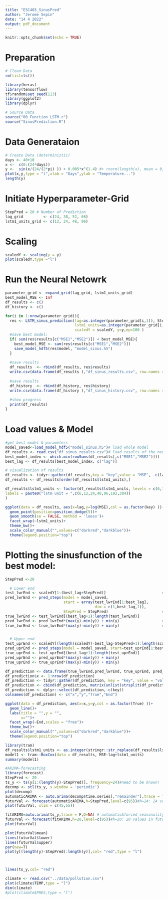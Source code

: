 ```yaml
---
title: "ESC403_SinusPred"
author: "Jerome Sepin"
date: "14 4 2022"
output: pdf_document
---
```


```r
knitr::opts_chunk$set(echo = TRUE)
```


# Preparation
```r

# Clean Data
rm(list=ls())

library(keras)
library(tensorflow)
tf$random$set_seed(113)
library(ggplot2)
library(dplyr)

# Source Data
source("00_Function_LSTM.r")
source("SinusPrediction.R")

```


# Data Generataion
```r
# Create Data (deterministic)
days <- 40+10
x <-  c(0:(24*days))
y <-  sin(x/(24/(2*pi) )) + 0.005*x^(1.4) #+ rnorm(length(x), mean = 0, sd = 0.1)
plot(x,y,type = "l",xlab = "Days",ylab = "Temperature...")
length(y)
```

# Initiate Hyperparameter-Grid
```r
StepPred = 20 # Number of Prediction
lag_grid         <- c(24, 38, 52, 66)
lstm1_units_grid <- c(12, 24, 48, 96)
```

# Scaling
```r
scaledY <- scaling(y = y)
plot(scaledY,type ="l")
```

# Run the Neural Netowrk
```r
parameter_grid <- expand_grid(lag_grid, lstm1_units_grid)
best_model_MSE <- Inf
df_results <- c()
df_history <- c()

for(i in 1:nrow(parameter_grid)){
  res <- LSTM_sinus_prediction(lag=as.integer(parameter_grid[i,1]), StepPred,
                               lstm1_units=as.integer(parameter_grid[i,2]),
                               scaledY = scaledY, y=y,ep=100 )
  #save best model:
  if( sum(res$results[c("MSE1","MSE2")]) < best_model_MSE){
    best_model_MSE <- sum(res$results[c("MSE1","MSE2")]) 
    save_model_hdf5(res$model, "model_sinus.h5")
  }
  
  #save results
  df_results  <- rbind(df_results, res$results)
  write.csv(data.frame(df_results ),"df_sinus_results.csv", row.names = FALSE)
  
  #save results
  df_history  <- rbind(df_history, res$history)
  write.csv(data.frame(df_history ),"df_sinus_history.csv", row.names = FALSE)
  
  #show progress
  print(df_results)
} 
```


# Load values & Model
```r
#get best model & parameters
model_saved<-load_model_hdf5("model_sinus.h5")# load whole model
df_results <- read.csv("df_sinus_results.csv")# load results of the neural networks
best_model_index <- which.min(rowSums(df_results[,c("MSE1","MSE2")]))
best_lag <- df_results[best_model_index, c("lag")]
```


```r
# visualization of results
df_results <- tidyr::gather(df_results,key = "key",value = "MSE", -c(lag,StepPred,lstm1_units))
df_results <- df_results[order(df_results$lstm1_units),]

df_results$lstm1_units <- factor(df_results$lstm1_units, levels = c(6,12,24,48,96,192,384),
labels = paste0("lstm unit = ",c(6,12,24,48,96,192,384))
) 

ggplot(data = df_results, aes(x=lag,y=log(MSE),col = as.factor(key) ))+
  geom_point(position=position_dodge(5))+
  geom_smooth(se = FALSE, method = 'loess')+
  facet_wrap(~lstm1_units)+
  theme_bw()+
  scale_color_manual("",values=c("darkred","darkblue"))+
  theme(legend.position="top")

```







# Plotting the sinusfunction of the best model:

```r
StepPred <-20

  # Lower end
test_lwrEnd <- scaledY[1:(best_lag+StepPred)]                         # scaled test
pred_lwrEnd <- pred_steps(model = model_saved, 
                          start = array(test_lwrEnd[1:best_lag],
                                        dim = c(1,best_lag,1)),
                          StepPred = StepPred)                        # Prediction
true_lwrEnd <- test_lwrEnd[(best_lag+1):length(test_lwrEnd)]               # True
pred_lwrEnd <- pred_lwrEnd*(max(y)-min(y)) + min(y)                   # Back scaling
true_lwrEnd <- true_lwrEnd*(max(y)-min(y)) + min(y)                   # Back scaling


  # Upper end
test_uprEnd <- scaledY[(length(scaledY)-best_lag-StepPred+1):length(scaledY)]                    # scaled test
pred_uprEnd <- pred_steps(model = model_saved, start=test_uprEnd[1:best_lag], StepPred=StepPred) # Prediction
true_uprEnd <- test_uprEnd[(best_lag+1):length(test_uprEnd)]                                     # True
pred_uprEnd <- pred_uprEnd*(max(y)-min(y)) + min(y)                                         # Back scaling
true_uprEnd <- true_uprEnd*(max(y)-min(y)) + min(y)                                         # Back scaling

df_prediction <- data.frame(true_lwrEnd,pred_lwrEnd, true_uprEnd, pred_uprEnd)
df_prediction$x <- 1:nrow(df_prediction)
df_prediction <- tidyr::gather(df_prediction, key = "key", value = "value",-c(x))
df_prediction <- cbind(df_prediction, matrix(unlist(strsplit(df_prediction$key,"_")),ncol = 2,byrow = T))
df_prediction <- dplyr::select(df_prediction,-c(key))
colnames(df_prediction) <- c("x","y","True","End")

ggplot(data = df_prediction, aes(x=x,y=y,col = as.factor(True) ))+
  geom_line()+
  labs(title = "",y = "",
       x="")+
  facet_wrap(~End,scales = "free")+
  theme_bw()+
  scale_color_manual("",values=c("darkred","darkblue"))+
  theme(legend.position="top")
```



```r
library(tram)
df_results$lstm1_units <- as.integer(stringr::str_replace(df_results$lstm1_units,"lstm unit = ",""))
model1 <- tram::BoxCox(data = df_results, MSE~lag+lstm1_units)
summary(model1)
```
















```r
#ARIMA-forecasting
library(forecast)
StepPred <- 20
ts_y <- ts(y[1:(length(y)-StepPred)], frequency=24)#need to be known!
decomp <- stl(ts_y, s.window = 'periodic')
plot(decomp)
automaticARIMA <- auto.arima(decomp$time.series[,"remainder"],trace = T, seasonal =F,allowmean=F)#seasonality is off and zeromean here (bc stationary)
futurVal <- forecast(automaticARIMA,h=StepPred,level=c(95))#h=24: 24 values in future
plot(futurVal, xlim = c(45,55))
```

```r
fitARIMA=auto.arima(ts_y,trace = F,D=NA) # automatic&forced seasonality (D=NA is default, D=1 is forced for seasonality)
futurVal <- forecast(fitARIMA,h=20,level=c(95))#h=20: 20 values in future
plot(futurVal)

plot(futurVal$mean)
lines(futurVal$lower)
lines(futurVal$upper)
par(new=T)
plot(y[(length(y)-StepPred):length(y)],col= "red",type = "l")



lines(ts_y,col= "red")
```



```r
climate <- read.csv("../data/pollution.csv")
plot(climate$TEMP,type = "l")
dim(climate)
#plot(climate$PRES,type = "l")
```


